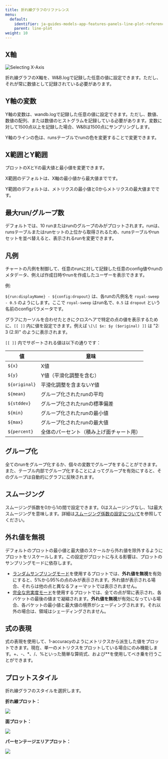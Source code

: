 ```yaml
---
title: 折れ線グラフのリファレンス
menu:
  default:
    identifier: ja-guides-models-app-features-panels-line-plot-reference
    parent: line-plot
weight: 10
---
```


## X軸

<Frame>
    <img src="/images/app_ui/reference_x_axis.png" alt="Selecting X-Axis"  />
</Frame>

折れ線グラフのX軸を、W&B.logで記録した任意の値に設定できます。ただし、それが常に数値として記録されている必要があります。

## Y軸の変数

Y軸の変数は、wandb.logで記録した任意の値に設定できます。ただし、数値、数値の配列、または数値のヒストグラムを記録している必要があります。変数に対して1500点以上を記録した場合、W&Bは1500点にサンプリングします。

<Note>
Y軸のラインの色は、runsテーブルでrunの色を変更することで変更できます。
</Note>

## X範囲とY範囲

プロットのXとYの最大値と最小値を変更できます。

X範囲のデフォルトは、X軸の最小値から最大値までです。

Y範囲のデフォルトは、メトリクスの最小値と0からメトリクスの最大値までです。

## 最大run/グループ数

デフォルトでは、10 runまたはrunのグループのみがプロットされます。runは、runsテーブルまたはrunセットの上位から取得されるため、runsテーブルやrunセットを並べ替えると、表示されるrunを変更できます。

## 凡例

チャートの凡例を制御して、任意のrunに対して記録した任意のconfig値やrunのメタデータ、例えば作成日時やrunを作成したユーザーを表示できます。

例:

`${run:displayName} - ${config:dropout}` は、各runの凡例名を `royal-sweep - 0.5` のようにします。ここで `royal-sweep` はrun名で、`0.5` は `dropout` という名前のconfigパラメータです。

グラフにカーソルを合わせたときにクロスヘアで特定の点の値を表示するために、`[[ ]]` 内に値を設定できます。例えば `\[\[ $x: $y ($original) ]]` は "2: 3 (2.9)" のように表示されます。

`[[ ]]` 内でサポートされる値は以下の通りです：

| 値           | 意味                                      |
| ------------ | ---------------------------------------- |
| `${x}`       | X値                                     |
| `${y}`       | Y値（平滑化調整を含む）                  |
| `${original}`| 平滑化調整を含まないY値                  |
| `${mean}`    | グループ化されたrunの平均                |
| `${stddev}`  | グループ化されたrunの標準偏差            |
| `${min}`     | グループ化されたrunの最小値              |
| `${max}`     | グループ化されたrunの最大値              |
| `${percent}` | 全体のパーセント（積み上げ面チャート用）|

## グループ化

全てのrunをグループ化するか、個々の変数でグループをすることができます。また、テーブル内部でグループ化することによってグループを有効にすると、そのグループは自動的にグラフに反映されます。

## スムージング

スムージング係数を0から1の間で設定できます。0はスムージングなし、1は最大スムージングを意味します。詳細は[スムージング係数の設定について](/ja/models/support/formula_smoothing_algorithm/)を参照してください。

## 外れ値を無視

デフォルトのプロットの最小値と最大値のスケールから外れ値を除外するようにプロットをリスケールします。この設定がプロットに与える影響は、プロットのサンプリングモードに依存します。

- [ランダムサンプリングモード](/ja/models/app/features/panels/line-plot/sampling/#random-sampling)を使用するプロットでは、**外れ値を無視**を有効にすると、5%から95%の点のみが表示されます。外れ値が表示される場合、それらは他の点と異なるフォーマットでは表示されません。
- [完全な忠実度モード](/ja/models/app/features/panels/line-plot/sampling/#full-fidelity)を使用するプロットでは、全ての点が常に表示され、各バケットの最後の値まで凝縮されます。**外れ値を無視**が有効になっている場合、各バケットの最小値と最大値の境界がシェーディングされます。それ以外の場合は、領域はシェーディングされません。

## 式の表現

式の表現を使用して、1-accuracyのようにメトリクスから派生した値をプロットできます。現在、単一のメトリクスをプロットしている場合にのみ機能します。+、-、\*、/、%といった簡単な算術式、および**を使用してべき乗を行うことができます。

## プロットスタイル

折れ線グラフのスタイルを選択します。

**折れ線プロット：**

<Frame>
    <img src="/images/app_ui/plot_style_line_plot.png"  />
</Frame>

**面プロット：**

<Frame>
    <img src="/images/app_ui/plot_style_area_plot.png"  />
</Frame>

**パーセンテージエリアプロット：**

<Frame>
    <img src="/images/app_ui/plot_style_percentage_plot.png"  />
</Frame>